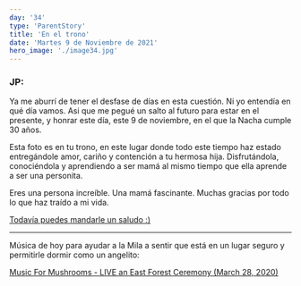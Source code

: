 ```yaml
---
day: '34'
type: 'ParentStory'
title: 'En el trono'
date: 'Martes 9 de Noviembre de 2021'
hero_image: './image34.jpg'
---
```


### JP:

Ya me aburrí de tener el desfase de días en esta cuestión. Ni yo entendía en qué día vamos. Asi que me pegué un salto al futuro para estar en el presente, y honrar este día, este 9 de noviembre, en el que la Nacha cumple 30 años.

Esta foto es en tu trono, en este lugar donde todo este tiempo haz estado entregándole amor, cariño y contención a tu hermosa hija. Disfrutándola, conociéndola y aprendiendo a ser mamá al mismo tiempo que ella aprende a ser una personita.

Eres una persona increíble. Una mamá fascinante. Muchas gracias por todo lo que haz traído a mi vida.

<a href='https://forms.gle/7DQwHB7qv985S1io9' target='_blank'>
  Todavía puedes mandarle un saludo :)
</a>

---

Música de hoy para ayudar a la Mila a sentir que está en un lugar seguro y permitirle dormir como un angelito:

<a href='https://www.youtube.com/watch?v=mARG21wXS6w' target='_blank'>
  Music For Mushrooms - LIVE an East Forest Ceremony (March 28, 2020)
</a>
